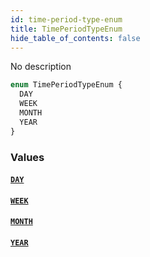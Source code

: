 ```yaml
---
id: time-period-type-enum
title: TimePeriodTypeEnum
hide_table_of_contents: false
---
```


No description

```graphql
enum TimePeriodTypeEnum {
  DAY
  WEEK
  MONTH
  YEAR
}
```

### Values

#### [`DAY`](#)

#### [`WEEK`](#)

#### [`MONTH`](#)

#### [`YEAR`](#)
